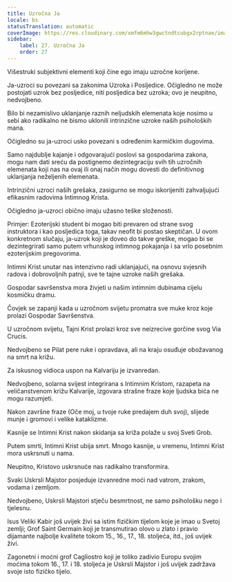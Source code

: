 ```yaml
---
title: Uzročna Ja
locale: bs
statusTranslation: automatic
coverImage: https://res.cloudinary.com/xmfm6mhw3gwctndtcubgx2rptnae/image/upload/v1741354419/small_cover_la_gran_rebelion_28716e29d2.webp
sidebar:
    label: 27. Uzročna Ja
    order: 27
---
```

Višestruki subjektivni elementi koji čine ego imaju uzročne korijene.

Ja-uzroci su povezani sa zakonima Uzroka i Posljedice. Očigledno ne može postojati uzrok bez posljedice, niti posljedica bez uzroka; ovo je neupitno, nedvojbeno.

Bilo bi nezamislivo uklanjanje raznih neljudskih elemenata koje nosimo u sebi ako radikalno ne bismo uklonili intrinzične uzroke naših psiholoških mana.

Očigledno su ja-uzroci usko povezani s određenim karmičkim dugovima.

Samo najdublje kajanje i odgovarajući poslovi sa gospodarima zakona, mogu nam dati sreću da postignemo dezintegraciju svih tih uzročnih elemenata koji nas na ovaj ili onaj način mogu dovesti do definitivnog uklanjanja neželjenih elemenata.

Intrinzični uzroci naših grešaka, zasigurno se mogu iskorijeniti zahvaljujući efikasnim radovima Intimnog Krista.

Očigledno ja-uzroci obično imaju užasno teške složenosti.

Primjer: Ezoterijski student bi mogao biti prevaren od strane svog instruktora i kao posljedica toga, takav neofit bi postao skeptičan. U ovom konkretnom slučaju, ja-uzrok koji je doveo do takve greške, mogao bi se dezintegrirati samo putem vrhunskog intimnog pokajanja i sa vrlo posebnim ezoterijskim pregovorima.

Intimni Krist unutar nas intenzivno radi uklanjajući, na osnovu svjesnih radova i dobrovoljnih patnji, sve te tajne uzroke naših grešaka.

Gospodar savršenstva mora živjeti u našim intimnim dubinama cijelu kosmičku dramu.

Čovjek se zapanji kada u uzročnom svijetu promatra sve muke kroz koje prolazi Gospodar Savršenstva.

U uzročnom svijetu, Tajni Krist prolazi kroz sve neizrecive gorčine svog Via Crucis.

Nedvojbeno se Pilat pere ruke i opravdava, ali na kraju osuđuje obožavanog na smrt na križu.

Za iskusnog vidioca uspon na Kalvariju je izvanredan.

Nedvojbeno, solarna svijest integrirana s Intimnim Kristom, razapeta na veličanstvenom križu Kalvarije, izgovara strašne fraze koje ljudska bića ne mogu razumjeti.

Nakon završne fraze (Oče moj, u tvoje ruke predajem duh svoj), slijede munje i gromovi i velike kataklizme.

Kasnije se Intimni Krist nakon skidanja sa križa polaže u svoj Sveti Grob.

Putem smrti, Intimni Krist ubija smrt. Mnogo kasnije, u vremenu, Intimni Krist mora uskrsnuti u nama.

Neupitno, Kristovo uskrsnuće nas radikalno transformira.

Svaki Uskrsli Majstor posjeduje izvanredne moći nad vatrom, zrakom, vodama i zemljom.

Nedvojbeno, Uskrsli Majstori stječu besmrtnost, ne samo psihološku nego i tjelesnu.

Isus Veliki Kabir još uvijek živi sa istim fizičkim tijelom koje je imao u Svetoj zemlji; Grof Saint Germain koji je transmutirao olovo u zlato i pravio dijamante najbolje kvalitete tokom 15., 16., 17., 18. stoljeća, itd., još uvijek živi.

Zagonetni i moćni grof Cagliostro koji je toliko zadivio Europu svojim moćima tokom 16., 17. i 18. stoljeća je Uskrsli Majstor i još uvijek zadržava svoje isto fizičko tijelo.

